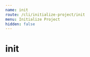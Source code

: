 ---
name: init
route: /cli/initialize-project/init
menu: Initialize Project
hidden: false
---

# init